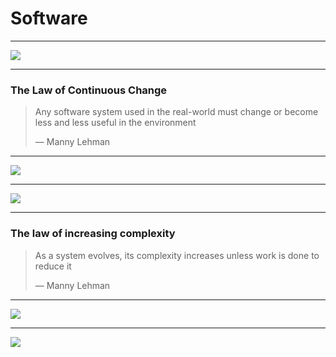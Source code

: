 <!-- classes: title -->

# Software

---

<!-- note
The promise of software is that it can change.

This is why it is called soft ware, it is malleable compared to hardware.

A great engineering team should be an amazing asset to a company, writing systems that can evolve with a business to keep delivering value.

credit: https://dev.to/quii/why-tdd-1025
😍
-->

<!-- classes: fullscreen -->


<Img src="https://source.unsplash.com/mG28olYFgHI/1600x900">
</Img>

---

<!-- classes: title -->

### The Law of Continuous Change

<blockquote>
  <p class="quotation"> 
    Any software system used in the real-world must change or become less and less useful in the environment
  </p>
  <p class="footer-quote">— Manny Lehman</p>
</blockquote>

---
<!-- note
So why are we so bad at it?

credit: https://dev.to/quii/why-tdd-1025
-->

<!-- classes: fullscreen -->

<Img src="https://source.unsplash.com/Sbxt82CsMxA/1600x900">
</Img>

---
<!-- note
legacy
-->
<!-- classes: fullscreen -->

<Img src="https://source.unsplash.com/l090uFWoPaI/1600x900">
</Img>

---

<!-- classes: title -->

### The law of increasing complexity

<blockquote>
  <p class="quotation"> 
    As a system evolves, its complexity increases unless work is done to reduce it
  </p>
  <p class="footer-quote">— Manny Lehman</p>
</blockquote>

---
<!-- note
re-written
-->

<!-- classes: fullscreen -->

<Img src="https://source.unsplash.com/CIbgRsgwunE/1600x900">
</Img>

---
<!-- note
fail
-->

<!-- classes: fullscreen -->

<Img src="https://source.unsplash.com/cGXdjyP6-NU/1600x900">
</Img>
